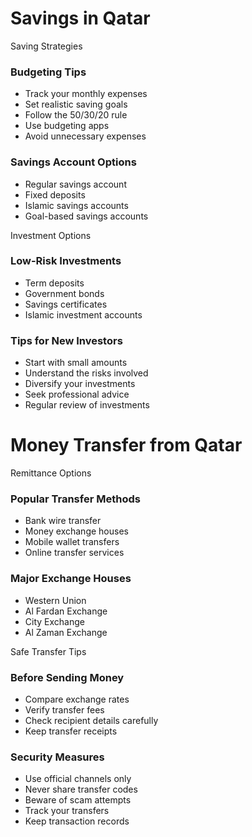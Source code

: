 # Savings in Qatar

<ContentSection>
  <IconHeading icon="piggyBank">Saving Strategies</IconHeading>

### Budgeting Tips

<ul>
  <li>Track your monthly expenses</li>
  <li>Set realistic saving goals</li>
  <li>Follow the 50/30/20 rule</li>
  <li>Use budgeting apps</li>
  <li>Avoid unnecessary expenses</li>
</ul>

### Savings Account Options

<ul>
  <li>Regular savings account</li>
  <li>Fixed deposits</li>
  <li>Islamic savings accounts</li>
  <li>Goal-based savings accounts</li>
</ul>

</ContentSection>

<ContentSection>
  <IconHeading icon="chart">Investment Options</IconHeading>

### Low-Risk Investments

<ul>
  <li>Term deposits</li>
  <li>Government bonds</li>
  <li>Savings certificates</li>
  <li>Islamic investment accounts</li>
</ul>

### Tips for New Investors

<ul>
  <li>Start with small amounts</li>
  <li>Understand the risks involved</li>
  <li>Diversify your investments</li>
  <li>Seek professional advice</li>
  <li>Regular review of investments</li>
</ul>

</ContentSection>

# Money Transfer from Qatar

<ContentSection>
  <IconHeading icon="transfer">Remittance Options</IconHeading>

### Popular Transfer Methods

<ul>
  <li>Bank wire transfer</li>
  <li>Money exchange houses</li>
  <li>Mobile wallet transfers</li>
  <li>Online transfer services</li>
</ul>

### Major Exchange Houses

<ul>
  <li>Western Union</li>
  <li>Al Fardan Exchange</li>
  <li>City Exchange</li>
  <li>Al Zaman Exchange</li>
</ul>

</ContentSection>

<ContentSection>
  <IconHeading icon="shield">Safe Transfer Tips</IconHeading>

### Before Sending Money

<ul>
  <li>Compare exchange rates</li>
  <li>Verify transfer fees</li>
  <li>Check recipient details carefully</li>
  <li>Keep transfer receipts</li>
</ul>

### Security Measures

<ul>
  <li>Use official channels only</li>
  <li>Never share transfer codes</li>
  <li>Beware of scam attempts</li>
  <li>Track your transfers</li>
  <li>Keep transaction records</li>
</ul>

</ContentSection>
